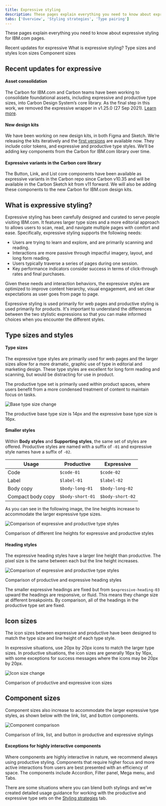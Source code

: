 ```yaml
---
title: Expressive styling
description: These pages explain everything you need to know about expressive styling for IBM.com pages. 
tabs: ['Overview', 'Styling strategies', 'Type pairing']
---
```


<PageDescription>

These pages explain everything you need to know about expressive styling for IBM.com pages. 

</PageDescription>

<AnchorLinks>

<AnchorLink>Recent updates for expressive</AnchorLink>
<AnchorLink>What is expressive styling?</AnchorLink>
<AnchorLink>Type sizes and styles</AnchorLink>
<AnchorLink>Icon sizes</AnchorLink>
<AnchorLink>Component sizes</AnchorLink>

</AnchorLinks>

## Recent updates for expressive

#### Asset consolidation

The Carbon for IBM.com and Carbon teams have been working to consolidate foundational assets, including expressive and productive type sizes, into Carbon Design System’s core library. As the final step in this work, we removed the expressive wrapper in v1.25.0 (27 Sep 2021). [Learn more](../../whats-happening/expressive-update).

#### New design kits

We have been working on new design kits, in both Figma and Sketch. We’re releasing the kits iteratively and the [first versions](http:../../whats-happening/expressive-update#what-does-this-mean-for-designers) are available now. They include color tokens, and expressive and productive type styles. We’ll be adding key components from the Carbon for IBM.com library over time. 

#### Expressive variants in the Carbon core library

The Button, Link, and List core components have been available as expressive variants in the Carbon repo since Carbon v10.35 and will be available in the Carbon Sketch kit from v11 forward. We will also be adding these components to the new Carbon for IBM.com design kits.


## What is expressive styling?

Expressive styling has been carefully designed and curated to serve people visiting IBM.com. It features larger type sizes and a more editorial approach to allows users to scan, read, and navigate multiple pages with comfort and ease. Specifically, expressive styling supports the following needs:

- Users are trying to learn and explore, and are primarily scanning and reading. 
- Interactions are more passive through impactful imagery, layout, and long form reading.
- Users typically traverse a series of pages during one session. 
- Key performance indicators consider success in terms of click-through rates and final purchases. 

Given these needs and interaction behaviors, the expressive styles are optimized to improve content hierarchy, visual engagement, and set clear expectations as user goes from page to page.

Expressive styling is used primarily for web pages and productive styling is used primarily for products. It's important to understand the differences between the two stylistic expressions so that you can make informed choices when you encounter the different styles.


## Type sizes and styles

#### Type sizes

The expressive type styles are primarily used for web pages and the larger sizes allow for a more dramatic, graphic use of type in editorial and marketing design. These type styles are excellent for long form reading and scanning, but would be distracting for use in product. 

The productive type set is primarily used within product spaces, where users benefit from a more condensed treatment of content to maintain focus on tasks. 

<Row>
<Column colMd={8} colLg={8}>

![Base type size change](../../../images/guidelines/expressive-theme/type-size.png)

<Caption>The productive base type size is 14px and the expressive base type size is 16px.</Caption>

</Column>
</Row>

<br/>

#### Smaller styles 

Within **Body styles** and **Supporting styles**, the same set of styles are offered. Productive styles are named with a suffix of `-01` and expressive style names have a suffix of `-02`. 

| Usage                | Productive              | Expressive                   |
| -------------------- | ----------------------- | ---------------------------- |
| Code                 | `$code-01`              | `$code-02`                   |
| Label                | `$label-01`             | `$label-02`                  |
| Body copy            | `$body-long-01`         | `$body-long-02`              |
| Compact body copy    | `$body-short-01`        | `$body-short-02`             |

As you can see in the following image, the line heights increase to accommodate the larger expressive type sizes. 

<Row>
<Column colMd={8} colLg={8}>

![Comparison of expressive and productive type styles](../../../images/guidelines/expressive-theme/compare-typestyles.png)

<Caption>Comparison of different line heights for expressive and productive styles</Caption>

</Column>
</Row>

<br/>

#### Heading styles 

The expressive heading styles have a larger line height than productive. The pixel size is the same between each but the line height increases.

<Row>
<Column colMd={8} colLg={8}>

![Comparison of expressive and productive type styles](../../../images/guidelines/expressive-theme/compare-headings.png)

<Caption>Comparison of productive and expressive heading styles</Caption>

</Column>
</Row>

The smaller expressive headings are fixed but from `$expressive-heading-03` upward the headings are responsive, or fluid. This means they change size at different breakpoints. By comparison, all of the headings in the productive type set are fixed.

## Icon sizes

The icon sizes between expressive and productive have been designed to match the type size and line height of each type style. 

In expressive situations, use 20px by 20px icons to match the larger type sizes. In productive situations, the icon sizes are generally 16px by 16px, with some exceptions for success messages where the icons may be 20px by 20px.

<Row>
<Column colMd={8} colLg={8}>

![Icon size change](../../../images/guidelines/expressive-theme/compare-icon.png)

<Caption>Comparison of productive and expressive icon sizes</Caption>

</Column>
</Row>

## Component sizes

Component sizes also increase to accommodate the larger expressive type styles, as shown below with the link, list, and button components.

<Row>
<Column colMd={8} colLg={8}>

![Component comparison](../../../images/guidelines/expressive-theme/compare-components.png)

<Caption>Comparison of link, list, and button in productive and expressive stylings</Caption>

</Column>
</Row>

<br/>

#### Exceptions for highly interactive components

Where components are highly interactive in nature, we recommend always using productive styling. Components that require higher focus and more active interactions from users are best presented with an efficiency of space. The components include Accordion, Filter panel, Mega menu, and Tabs. 

There are some situations where you can blend both stylings and we've created detailed usage guidance for working with the productive and expressive type sets on the [Styling strategies](../expressive-styling/styling-strategies) tab. 